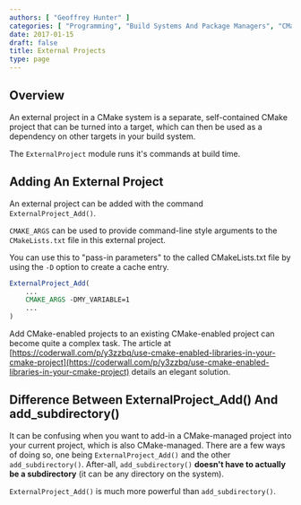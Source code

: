 ```yaml
---
authors: [ "Geoffrey Hunter" ]
categories: [ "Programming", "Build Systems And Package Managers", "CMake" ]
date: 2017-01-15
draft: false
title: External Projects
type: page
---
```



## Overview

An external project in a CMake system is a separate, self-contained CMake project that can be turned into a target, which can then be used as a dependency on other targets in your build system.

The `ExternalProject` module runs it's commands at build time.

## Adding An External Project

An external project can be added with the command `ExternalProject_Add()`.

`CMAKE_ARGS` can be used to provide command-line style arguments to the `CMakeLists.txt` file in this external project.

You can use this to "pass-in parameters" to the called CMakeLists.txt file by using the `-D` option to create a cache entry.

```cmake
ExternalProject_Add(
    ...
    CMAKE_ARGS -DMY_VARIABLE=1
    ...
)
```

Add CMake-enabled projects to an existing CMake-enabled project can become quite a complex task. The article at [https://coderwall.com/p/y3zzbq/use-cmake-enabled-libraries-in-your-cmake-project](https://coderwall.com/p/y3zzbq/use-cmake-enabled-libraries-in-your-cmake-project) details an elegant solution.

## Difference Between ExternalProject_Add() And add_subdirectory()

It can be confusing when you want to add-in a CMake-managed project into your current project, which is also CMake-managed. There are a few ways of doing so, one being `ExternalProject_Add()` and the other `add_subdirectory()`. After-all, `add_subdirectory()` **doesn't have to actually be a subdirectory** (it can be any directory on the system).

`ExternalProject_Add()` is much more powerful than `add_subdirectory()`.

